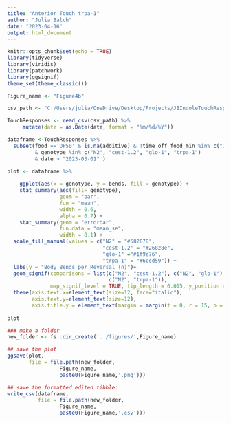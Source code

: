 ```yaml
---
title: "Anterior Touch trpa-1"
author: "Julia Balch"
date: "2023-04-16"
output: html_document
---
```


```r
knitr::opts_chunk$set(echo = TRUE)
library(tidyverse)
library(viridis)
library(patchwork)
library(ggsignif)
theme_set(theme_classic())

Figure_name <- "Figure4b"

```


```r

csv_path <- "C:/Users/julia/OneDrive/Desktop/Projects/JBIndoleTouchResponseMS/datasets/TouchResponsesData.csv"

TouchResponses <- read_csv(csv_path) %>%
     mutate(date = as.Date(date, format = "%m/%d/%Y"))

dataframe <-TouchResponses %>%
  subset(food =='OP50' & is.na(additive) & !time_off_food_min %in% c("10", "0", "30") 
         & genotype %in% c("N2", "cest-1.2", "glo-1", "trpa-1") 
         & date > "2023-03-01" )

```


```r
plot <- dataframe %>%
  
    ggplot(aes(x = genotype, y = bends, fill = genotype)) +
    stat_summary(aes(fill= genotype),
                 geom = "bar", 
                 fun = "mean", 
                 width = 0.6,
                 alpha = 0.7) +
    stat_summary(geom = "errorbar", 
                 fun.data = "mean_se", 
                 width = 0.1) +
  scale_fill_manual(values = c("N2" = "#582878",
                               "cest-1.2" = "#26828e", 
                               "glo-1" ="#1f9e76", 
                               "trpa-1" = "#6ccd59")) +
  labs(y = "Body Bends per Reversal (n)")+
  geom_signif(comparisons = list(c("N2", "cest-1.2"), c("N2", "glo-1"),
                                 c("N2", "trpa-1")),
              map_signif_level = TRUE, tip_length = 0.015, y_position = c(3.25, 3.65, 4)) +
  theme(axis.text.x=element_text(size=12, face="italic"),
        axis.text.y=element_text(size=12), 
        axis.title.y = element_text(margin = margin(t = 0, r = 15, b = 0, l = 0), size = 12))
  
plot
```

```r

### make a folder
new_folder <- fs::dir_create('../figures/',Figure_name)

## save the plot
ggsave(plot,
       file = file.path(new_folder,
                 Figure_name,
                 paste0(Figure_name,'.png')))

## save the formatted edited tibble:
write_csv(dataframe,
          file = file.path(new_folder,
                 Figure_name,
                 paste0(Figure_name,'.csv')))
```
